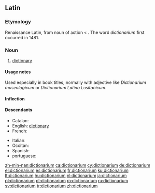 ==Latin==

===Etymology===
Renaissance Latin, from noun of action {{suffix|dictio|alt1=dictiō|gloss1=speaking|arium|alt2=ārium|lang=la}} < {{term|dico|dīcō|say, speak|lang=la}}. The word ''dictionarium'' first occurred in 1481.

===Noun===
{{la-noun|dictiōnārium|dictionarii|dictiōnāriī|n|second}}

# [[dictionary]]

====Usage notes====
Used especially in book titles, normally with adjective like ''Dictionarium museologicum'' or ''Dictionarium Latino Lusitanicum''.

====Inflection====
{{la-decl-2nd-N|dictionari|dictiōnāri}}

====Descendants====
{{top2}}
* Catalan: {{l|ca|diccionari}}
* English: [[dictionary]]
* French: {{l|fr|dictionnaire}}
{{mid2}}
* Italian: {{l|it|dizionario}}
* Occitan: {{l|oc|diccionari}}
* Spanish: {{l|es|diccionario}}
* portuguese: {{l|pt|dicionario}}
{{bottom}}

[[zh-min-nan:dictionarium]]
[[ca:dictionarium]]
[[cy:dictionarium]]
[[de:dictionarium]]
[[el:dictionarium]]
[[es:dictionarium]]
[[fr:dictionarium]]
[[ku:dictionarium]]
[[lt:dictionarium]]
[[hu:dictionarium]]
[[nl:dictionarium]]
[[ja:dictionarium]]
[[pl:dictionarium]]
[[pt:dictionarium]]
[[ro:dictionarium]]
[[ru:dictionarium]]
[[sv:dictionarium]]
[[tr:dictionarium]]
[[zh:dictionarium]]